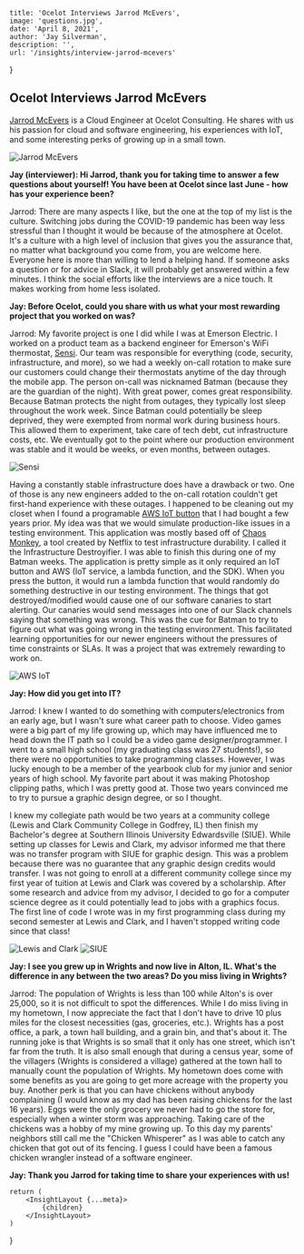 
    title: 'Ocelot Interviews Jarrod McEvers',
    image: 'questions.jpg',
    date: 'April 8, 2021',
    author: 'Jay Silverman',
    description: '',
    url: '/insights/interview-jarrod-mcevers'
}

## Ocelot Interviews Jarrod McEvers

[Jarrod McEvers](https://www.linkedin.com/in/jarrod-mcevers-39b02670/) is a Cloud Engineer at Ocelot Consulting. He shares with us his passion for cloud and software engineering, his experiences with IoT, and some interesting perks of growing up in a small town.

![Jarrod McEvers](/assets/insights/2021-04-06-interview-jarrod/jarrod.jpg)

**Jay (interviewer): Hi Jarrod, thank you for taking time to answer a few questions about yourself! You have been at Ocelot since last June - how has your experience been?**

Jarrod: There are many aspects I like, but the one at the top of my list is the culture. Switching jobs during the COVID-19 pandemic has been way less stressful than I thought it would be because of the atmosphere at Ocelot. It's a culture with a high level of inclusion that gives you the assurance that, no matter what background you come from, you are welcome here. Everyone here is more than willing to lend a helping hand. If someone asks a question or for advice in Slack, it will probably get answered within a few minutes. I think the social efforts like the interviews are a nice touch. It makes working from home less isolated.

**Jay: Before Ocelot, could you share with us what your most rewarding project that you worked on was?**

Jarrod: My favorite project is one I did while I was at Emerson Electric. I worked on a product team as a backend engineer for Emerson's WiFi thermostat, [Sensi](https://sensi.emerson.com/en-us/products/wifi-thermostat). Our team was responsible for everything (code, security, infrastructure, and more), so we had a weekly on-call rotation to make sure our customers could change their thermostats anytime of the day through the mobile app. The person on-call was nicknamed Batman (because they are the guardian of the night). With great power, comes great responsibility. Because Batman protects the night from outages, they typically lost sleep throughout the work week. Since Batman could potentially be sleep deprived, they were exempted from normal work during business hours. This allowed them to experiment, take care of tech debt, cut infrastructure costs, etc. We eventually got to the point where our production environment was stable and it would be weeks, or even months, between outages.

![Sensi](/assets/insights/2021-04-06-interview-jarrod/sensi.jpg)

Having a constantly stable infrastructure does have a drawback or two. One of those is any new engineers added to the on-call rotation couldn't get first-hand experience with these outages. I happened to be cleaning out my closet when I found a programable [AWS IoT button](https://www.amazon.com/gp/product/B01C7WE5WM) that I had bought a few years prior. My idea was that we would simulate production-like issues in a testing environment. This application was mostly based off of [Chaos Monkey](https://netflix.github.io/chaosmonkey/), a tool created by Netflix to test infrastructure durability. I called it the Infrastructure Destroyifier. I was able to finish this during one of my Batman weeks. The application is pretty simple as it only required an IoT button and AWS (IoT service, a lambda function, and the SDK). When you press the button, it would run a lambda function that would randomly do something destructive in our testing environment. The things that got destroyed/modified would cause one of our software canaries to start alerting. Our canaries would send messages into one of our Slack channels saying that something was wrong. This was the cue for Batman to try to figure out what was going wrong in the testing environment. This facilitated learning opportunities for our newer engineers without the pressures of time constraints or SLAs. It was a project that was extremely rewarding to work on.

![AWS IoT](/assets/insights/2021-04-06-interview-jarrod/aws-iot.jpg)

**Jay: How did you get into IT?**

Jarrod: I knew I wanted to do something with computers/electronics from an early age, but I wasn't sure what career path to choose. Video games were a big part of my life growing up, which may have influenced me to head down the IT path so I could be a video game designer/programmer. I went to a small high school (my graduating class was 27 students!), so there were no opportunities to take programming classes. However, I was lucky enough to be a member of the yearbook club for my junior and senior years of high school. My favorite part about it was making Photoshop clipping paths, which I was pretty good at. Those two years convinced me to try to pursue a graphic design degree, or so I thought.

I knew my collegiate path would be two years at a community college (Lewis and Clark Community College in Godfrey, IL) then finish my Bachelor's degree at Southern Illinois University Edwardsville (SIUE). While setting up classes for Lewis and Clark, my advisor informed me that there was no transfer program with SIUE for graphic design. This was a problem because there was no guarantee that any graphic design credits would transfer. I was not going to enroll at a different community college since my first year of tuition at Lewis and Clark was covered by a scholarship. After some research and advice from my advisor, I decided to go for a computer science degree as it could potentially lead to jobs with a graphics focus. The first line of code I wrote was in my first programming class during my second semester at Lewis and Clark, and I haven't stopped writing code since that class!

![Lewis and Clark](/assets/insights/2021-04-06-interview-jarrod/lewis-and-clark.jpg)
![SIUE](/assets/insights/2021-04-06-interview-jarrod/siue.png)

**Jay: I see you grew up in Wrights and now live in Alton, IL. What's the difference in any between the two areas? Do you miss living in Wrights?**

Jarrod: The population of Wrights is less than 100 while Alton's is over 25,000, so it is not difficult to spot the differences. While I do miss living in my hometown, I now appreciate the fact that I don't have to drive 10 plus miles for the closest necessities (gas, groceries, etc.). Wrights has a post office, a park, a town hall building, and a grain bin, and that's about it. The running joke is that Wrights is so small that it only has one street, which isn't far from the truth. It is also small enough that during a census year, some of the villagers (Wrights is considered a village) gathered at the town hall to manually count the population of Wrights. My hometown does come with some benefits as you are going to get more acreage with the property you buy. Another perk is that you can have chickens without anybody complaining (I would know as my dad has been raising chickens for the last 16 years). Eggs were the only grocery we never had to go the store for, especially when a winter storm was approaching. Taking care of the chickens was a hobby of my mine growing up. To this day my parents' neighbors still call me the "Chicken Whisperer" as I was able to catch any chicken that got out of its fencing. I guess I could have been a famous chicken wrangler instead of a software engineer.

**Jay: Thank you Jarrod for taking time to share your experiences with us!**

    return (
        <InsightLayout {...meta}>
            {children}
        </InsightLayout>
    )
}

